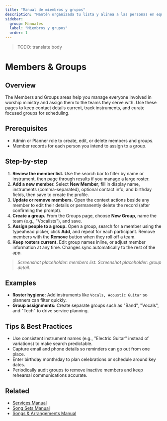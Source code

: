 ```yaml
---
title: "Manual de miembros y grupos"
description: "Mantén organizada tu lista y alinea a las personas en equipos de servicio."
sidebar:
  group: Manuales
  label: "Miembros y grupos"
  order: 1
---
```

> TODO: translate body

# Members & Groups

## Overview
The Members and Groups areas help you manage everyone involved in worship ministry and assign them to the teams they serve with. Use these pages to keep contact details current, track instruments, and curate focused groups for scheduling.

## Prerequisites
- Admin or Planner role to create, edit, or delete members and groups.
- Member records for each person you intend to assign to a group.

## Step-by-step
1. **Review the member list.** Use the search bar to filter by name or instrument, then page through results if you manage a large roster.
2. **Add a new member.** Select **New Member**, fill in display name, instruments (comma-separated), optional contact info, and birthday fields, then save to create the profile.
3. **Update or remove members.** Open the context actions beside any member to edit their details or permanently delete the record (after confirming the prompt).
4. **Create a group.** From the Groups page, choose **New Group**, name the team (e.g., "Vocalists"), and save.
5. **Assign people to a group.** Open a group, search for a member using the typeahead picker, click **Add**, and repeat for each participant. Remove members with the **Remove** button when they roll off a team.
6. **Keep rosters current.** Edit group names inline, or adjust member information at any time. Changes sync automatically to the rest of the app.

> _Screenshot placeholder: members list._
> _Screenshot placeholder: group detail._

## Examples
- **Roster hygiene:** Add instruments like `Vocals, Acoustic Guitar` so planners can filter quickly.
- **Group assignments:** Create separate groups such as "Band", "Vocals", and "Tech" to drive service planning.

## Tips & Best Practices
- Use consistent instrument names (e.g., "Electric Guitar" instead of variations) to make search predictable.
- Capture email and phone details so reminders can go out from one place.
- Enter birthday month/day to plan celebrations or schedule around key dates.
- Periodically audit groups to remove inactive members and keep rehearsal communications accurate.

## Related
- [Services Manual](./services)
- [Song Sets Manual](./song-sets)
- [Songs & Arrangements Manual](./songs-arrangements)
